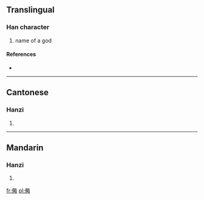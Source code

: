 ==Translingual==

===Han character===
{{Han char|rn=9|rad=人|as=11|sn=13|four=|canj=人田竹口 (OWHR)}}

# name of a god

====References====
* {{Han ref|kx=0114.210|hdz=10211.020|uh=347C|ud=13436}}

----

==Cantonese==

===Hanzi===
{{yue-hanzi|jyut=|y=leuk6}}

# {{defn|lang=yue|sort=人11}}

----

==Mandarin==

===Hanzi===
{{cmn-hanzi|pin=[[lüè]] ([[lüe4]])|wg=<sup>4</sup>}}

# {{defn|lang=cmn|sort=人11}}

[[fr:㑼]]
[[pl:㑼]]
